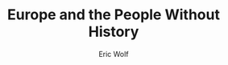 ---
lastUpdated:  2020-08-16
title: 'Europe and the People Without History'
author: 'Eric Wolf'
published: true
cover: './europe-history.jpg'
type: ['antibook']
url: 'https://www.librarything.com/work/144612/'
---